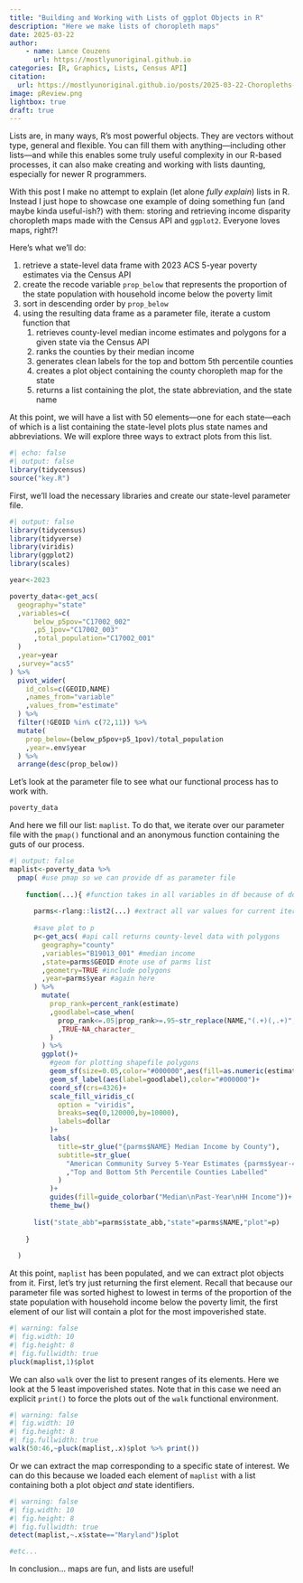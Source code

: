 ```yaml
---
title: "Building and Working with Lists of ggplot Objects in R"
description: "Here we make lists of choropleth maps"
date: 2025-03-22
author:
    - name: Lance Couzens
      url: https://mostlyunoriginal.github.io  
categories: [R, Graphics, Lists, Census API]
citation: 
  url: https://mostlyunoriginal.github.io/posts/2025-03-22-Choropleths-and-LIst-Retrieval-Fun/
image: pReview.png
lightbox: true
draft: true
---
```


Lists are, in many ways, R's most powerful objects. They are vectors without type, general and flexible. You can fill them with anything---including other lists---and while this enables some truly useful complexity in our R-based processes, it can also make creating and working with lists daunting, especially for newer R programmers.

With this post I make no attempt to explain (let alone *fully explain*) lists in R. Instead I just hope to showcase one example of doing something fun (and maybe kinda useful-ish?) with them: storing and retrieving income disparity choropleth maps made with the Census API and `ggplot2`. Everyone loves maps, right?!

Here's what we'll do:

1.  retrieve a state-level data frame with 2023 ACS 5-year poverty estimates via the Census API
2.  create the recode variable `prop_below` that represents the proportion of the state population with household income below the poverty limit
3.  sort in descending order by `prop_below`
4.  using the resulting data frame as a parameter file, iterate a custom function that
    1.  retrieves county-level median income estimates and polygons for a given state via the Census API
    2.  ranks the counties by their median income
    3.  generates clean labels for the top and bottom 5th percentile counties
    4.  creates a plot object containing the county choropleth map for the state
    5.  returns a list containing the plot, the state abbreviation, and the state name

At this point, we will have a list with 50 elements—one for each state—each of which is a list containing the state-level plots plus state names and abbreviations. We will explore three ways to extract plots from this list.

```r
#| echo: false
#| output: false
library(tidycensus)
source("key.R")
```

First, we'll load the necessary libraries and create our state-level parameter file.

```r
#| output: false
library(tidycensus)
library(tidyverse)
library(viridis)
library(ggplot2)
library(scales)

year<-2023

poverty_data<-get_acs(
  geography="state"
  ,variables=c(
      below_p5pov="C17002_002"
      ,p5_1pov="C17002_003"
      ,total_population="C17002_001"
  )
  ,year=year
  ,survey="acs5"
) %>%
  pivot_wider(
    id_cols=c(GEOID,NAME)
    ,names_from="variable"
    ,values_from="estimate"
  ) %>%
  filter(!GEOID %in% c(72,11)) %>%
  mutate(
    prop_below=(below_p5pov+p5_1pov)/total_population
    ,year=.env$year
  ) %>%
  arrange(desc(prop_below))
```

Let's look at the parameter file to see what our functional process has to work with.

```r
poverty_data
```

And here we fill our list: `maplist`. To do that, we iterate over our parameter file with the `pmap()` functional and an anonymous function containing the guts of our process.

```r
#| output: false
maplist<-poverty_data %>%
  pmap( #use pmap so we can provide df as parameter file
    
    function(...){ #function takes in all variables in df because of dots param
      
      parms<-rlang::list2(...) #extract all var values for current iteration into named list
      
      #save plot to p
      p<-get_acs( #api call returns county-level data with polygons
        geography="county"
        ,variables="B19013_001" #median income
        ,state=parms$GEOID #note use of parms list
        ,geometry=TRUE #include polygons
        ,year=parms$year #again here
      ) %>%
        mutate(
          prop_rank=percent_rank(estimate)
          ,goodlabel=case_when(
            prop_rank<=.05|prop_rank>=.95~str_replace(NAME,"(.+)(,.+)","\\1") %>% str_remove(" County")
            ,TRUE~NA_character_
          )
        ) %>%
        ggplot()+
          #geom for plotting shapefile polygons
          geom_sf(size=0.05,color="#000000",aes(fill=as.numeric(estimate)))+
          geom_sf_label(aes(label=goodlabel),color="#000000")+
          coord_sf(crs=4326)+
          scale_fill_viridis_c(
            option = "viridis",
            breaks=seq(0,120000,by=10000),
            labels=dollar
          )+
          labs(
            title=str_glue("{parms$NAME} Median Income by County"),
            subtitle=str_glue(
              "American Community Survey 5-Year Estimates {parms$year-4}-{parms$year}\n"
              ,"Top and Bottom 5th Percentile Counties Labelled"
            )
          )+
          guides(fill=guide_colorbar("Median\nPast-Year\nHH Income"))+
          theme_bw()
      
      list("state_abb"=parms$state_abb,"state"=parms$NAME,"plot"=p)
      
    }
    
  )

```

At this point, `maplist` has been populated, and we can extract plot objects from it. First, let's try just returning the first element. Recall that because our parameter file was sorted highest to lowest in terms of the proportion of the state population with household income below the poverty limit, the first element of our list will contain a plot for the most impoverished state.

```r
#| warning: false
#| fig.width: 10
#| fig.height: 8
#| fig.fullwidth: true
pluck(maplist,1)$plot
```

We can also `walk` over the list to present ranges of its elements. Here we look at the 5 least impoverished states. Note that in this case we need an explicit `print()` to force the plots out of the `walk` functional environment.

```r
#| warning: false
#| fig.width: 10
#| fig.height: 8
#| fig.fullwidth: true
walk(50:46,~pluck(maplist,.x)$plot %>% print())
```

Or we can extract the map corresponding to a specific state of interest. We can do this because we loaded each element of `maplist` with a list containing both a plot object *and* state identifiers.

```r
#| warning: false
#| fig.width: 10
#| fig.height: 8
#| fig.fullwidth: true
detect(maplist,~.x$state=="Maryland")$plot

#etc...
```

In conclusion... maps are fun, and lists are useful!